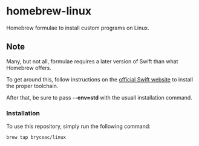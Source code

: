 =homebrew-linux=

Homebrew formulae to install custom programs on Linux.

==Note==

Many, but not all, formulae requires a later version of Swift than what Homebrew offers.

To get around this, follow instructions on the [https://swift.org/download/#using-downloads official Swift website] to install the proper toolchain.

After that, be sure to pass <strong>--env=std</strong> with the usuall installation command.

===Installation===

To use this repository, simply run the following command:

<pre>
brew tap bryceac/linux
</pre>
